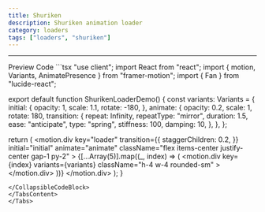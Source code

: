 ```yaml
---
title: Shuriken
description: Shuriken animation loader
category: loaders
tags: ["loaders", "shuriken"]
---
```



---

<Tabs defaultValue="preview" className="my-6">
<TabsList>
<TabsTrigger value="preview">Preview</TabsTrigger>
<TabsTrigger value="code">Code</TabsTrigger>
</TabsList>
<TabsContent value="preview">
<ComponentPreview path="shuriken" category="loaders" usingCN />
</TabsContent>
<TabsContent value="code">
<CollapsibleCodeBlock>
```tsx 
"use client";
import React from "react";
import { motion, Variants, AnimatePresence } from "framer-motion";
import { Fan } from "lucide-react";

export default function ShurikenLoaderDemo() {
  const variants: Variants = {
    initial: {
      opacity: 1,
      scale: 1.1,
      rotate: -180,
    },
    animate: {
      opacity: 0.2,
      scale: 1,
      rotate: 180,
      transition: {
        repeat: Infinity,
        repeatType: "mirror",
        duration: 1.5,
        ease: "anticipate",
        type: "spring",
        stiffness: 100,
        damping: 10,
      },
    },
  };

  return (
    <AnimatePresence>
      <motion.div
        key="loader"
        transition={{
          staggerChildren: 0.2,
        }}
        initial="initial"
        animate="animate"
        className="flex items-center justify-center gap-1 py-2"
      >
        {[...Array(5)].map((_, index) => (
          <motion.div
            key={index}
            variants={variants}
            className="h-4 w-4 rounded-sm"
          >
            <Fan strokeWidth={3} size={24} />
          </motion.div>
        ))}
      </motion.div>
    </AnimatePresence>
  );
}

```
</CollapsibleCodeBlock>
</TabsContent>
</Tabs>
